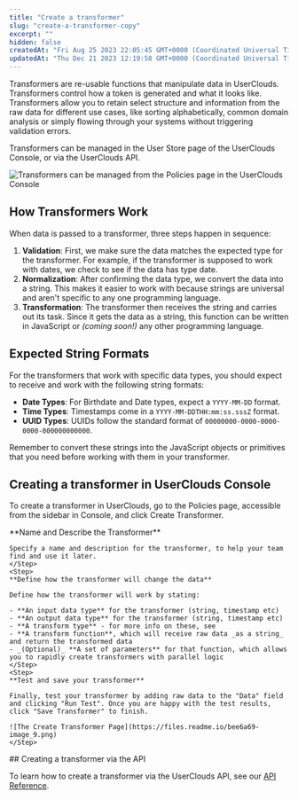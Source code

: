 ```yaml
---
title: "Create a transformer"
slug: "create-a-transformer-copy"
excerpt: ""
hidden: false
createdAt: "Fri Aug 25 2023 22:05:45 GMT+0000 (Coordinated Universal Time)"
updatedAt: "Thu Dec 21 2023 12:19:58 GMT+0000 (Coordinated Universal Time)"
---
```


Transformers are re-usable functions that manipulate data in UserClouds. Transformers control how a token is generated and what it looks like. Transformers allow you to retain select structure and information from the raw data for different use cases, like sorting alphabetically, common domain analysis or simply flowing through your systems without triggering validation errors.

Transformers can be managed in the User Store page of the UserClouds Console, or via the UserClouds API.

![Transformers can be managed from the Policies page in the UserClouds Console](https://files.readme.io/d78d5ab-image_8.png)


## How Transformers Work

When data is passed to a transformer, three steps happen in sequence:

1. **Validation**: First, we make sure the data matches the expected type for the transformer. For example, if the transformer is supposed to work with dates, we check to see if the data has type date.
2. **Normalization**: After confirming the data type, we convert the data into a string. This makes it easier to work with because strings are universal and aren't specific to any one programming language.
3. **Transformation**: The transformer then receives the string and carries out its task. Since it gets the data as a string, this function can be written in JavaScript or _(coming soon!)_ any other programming language.

## Expected String Formats

For the transformers that work with specific data types, you should expect to receive and work with the following string formats:

- **Date Types**: For Birthdate and Date types, expect a `YYYY-MM-DD` format.
- **Time Types**: Timestamps come in a `YYYY-MM-DDTHH:mm:ss.sssZ` format.
- **UUID Types**: UUIDs follow the standard format of `00000000-0000-0000-0000-000000000000`.

Remember to convert these strings into the JavaScript objects or primitives that you need before working with them in your transformer.

## Creating a transformer in UserClouds Console

To create a transformer in UserClouds, go to the Policies page, accessible from the sidebar in Console, and click Create Transformer. 

<Steps>
    <Step>
    **Name and Describe the Transformer**

    Specify a name and description for the transformer, to help your team find and use it later.
    </Step>
    <Step>
    **Define how the transformer will change the data**

    Define how the transformer will work by stating:

    - **An input data type** for the transformer (string, timestamp etc)
    - **An output data type** for the transformer (string, timestamp etc)
    - **A transform type** - for more info on these, see
    - **A transform function**, which will receive raw data _as a string_ and return the transformed data
    - _(Optional)_ **A set of parameters** for that function, which allows you to rapidly create transformers with parallel logic
    </Step>
    <Step>
    **Test and save your transformer**

    Finally, test your transformer by adding raw data to the "Data" field and clicking "Run Test". Once you are happy with the test results, click "Save Transformer" to finish. 

    ![The Create Transformer Page](https://files.readme.io/bee6a69-image_9.png)
    </Step>
</Steps>
## Creating a transformer via the API

To learn how to create a transformer via the UserClouds API, see our [API Reference](/docs/reference/post_tokenizer-policies-transformation).
